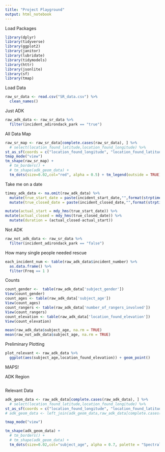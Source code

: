 ---
title: "Project Playground"
output: html_notebook
---


Load Packages
```{r Load Packages}
library(dplyr)
library(tidyverse)
library(ggplot2)
library(janitor)
library(lubridate)
library(tidymodels)
library(httr)
library(jsonlite)
library(sf)
library(tmap)
```


Load Data
```{r Load Data}
raw_sr_data <- read.csv("SR_data.csv") %>%
  clean_names()
```

Just ADK
```{r}
raw_adk_data <- raw_sr_data %>%
  filter(incident_adirondack_park == "true")

```



All Data Map
```{r}
raw_sr_map <- raw_sr_data[complete.cases(raw_sr_data), ] %>%
  # select(location_found_latitude,location_found_longitude) %>%
st_as_sf(coords = c("location_found_longitude", "location_found_latitude"), crs = 4326)
tmap_mode("view")
tm_shape(raw_sr_map) +
  # tm_borders() +
  # tm_shape(adk_geom_data) +
  tm_dots(size=0.02,col="red", alpha = 0.5) + tm_legend(outside = TRUE) #tm_text("Locations of Incidents in New York State that Required Ranger Assistance")
```


Take me on a date
```{r}
timey_adk_data <- na.omit(raw_adk_data) %>%
  mutate(true_start_date = paste(incident_start_date,"",format(strptime(incident_start_time, "%I:%M %p"), "%H:%M:00"))) %>%
  mutate(true_closed_date = paste(incident_closed_date,"",format(strptime(incident_closed_time, "%I:%M %p"), "%H:%M:00"))) %>%

mutate(actual_start = mdy_hms(true_start_date)) %>%
mutate(actual_closed = mdy_hms(true_closed_date)) %>%
  mutate(duration = (actual_closed-actual_start))
```


Not ADK
```{r}
raw_not_adk_data <- raw_sr_data %>%
  filter(incident_adirondack_park == "false")
```

How many single people needed rescue
```{r}
each_incident_num <- table(raw_adk_data$incident_number) %>%
  as.data.frame() %>%
  filter(Freq == 1 )
```


Counts
```{r}
count_gender <-  table(raw_adk_data['subject_gender'])
View(count_gender)
count_ages <- table(raw_adk_data['subject_age'])
View(count_ages)
count_rangers <- table(raw_adk_data['number_of_rangers_involved'])
View(count_rangers)
count_elevation <- table(raw_adk_data['location_found_elevation'])
View(count_elevation)
```


```{r}
mean(raw_adk_data$subject_age, na.rm = TRUE)
mean(raw_not_adk_data$subject_age, na.rm = TRUE)
```


Preliminary Plotting
```{r}
plot_relevant <- raw_adk_data %>%
  ggplot(aes(subject_age,location_found_elevation)) + geom_point()
```



MAPS!

ADK Region
```{r}

```


Relevant Data
```{r}
adk_geom_data <- raw_adk_data[complete.cases(raw_adk_data), ] %>%
  # select(location_found_latitude,location_found_longitude) %>%
st_as_sf(coords = c("location_found_longitude", "location_found_latitude"), crs = 4326) 
# adk_geom_data <- left_join(adk_geom_data,raw_adk_data[complete.cases(raw_adk_data), ],by=c("code")) 

tmap_mode("view")

tm_shape(adk_geom_data) +
  # tm_borders() +
  # tm_shape(adk_geom_data) +
  tm_dots(size=0.02,col="subject_age", alpha = 0.7, palette = "Spectral")

```

